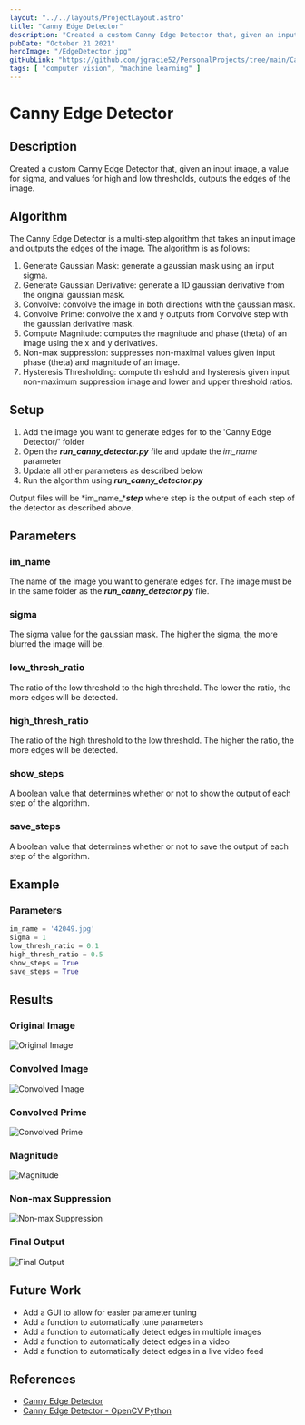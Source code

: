 ```yaml
---
layout: "../../layouts/ProjectLayout.astro"
title: "Canny Edge Detector"
description: "Created a custom Canny Edge Detector that, given an input image, a value for sigma, and values for high and low thresholds, outputs the edges of the image."
pubDate: "October 21 2021"
heroImage: "/EdgeDetector.jpg"
gitHubLink: "https://github.com/jgracie52/PersonalProjects/tree/main/Canny%20Edge%20Detector"
tags: [ "computer vision", "machine learning" ]
---
```


# Canny Edge Detector

## Description

Created a custom Canny Edge Detector that, given an input image, a value for sigma, and values for high and low thresholds, outputs the edges of the image.

## Algorithm

The Canny Edge Detector is a multi-step algorithm that takes an input image and outputs the edges of the image. The algorithm is as follows:

1. Generate Gaussian Mask: generate a gaussian mask using an input sigma.
2. Generate Gaussian Derivative: generate a 1D gaussian derivative from the original gaussian mask.
3. Convolve: convolve the image in both directions with the gaussian mask.
4. Convolve Prime: convolve the x and y outputs from Convolve step with the gaussian derivative mask.
5. Compute Magnitude: computes the magnitude and phase (theta) of an image using the x and y derivatives.
6. Non-max suppression: suppresses non-maximal values given input phase (theta) and magnitude of an image.
7. Hysteresis Thresholding: compute threshold and hysteresis given input non-maximum suppression image and lower and upper threshold ratios.

## Setup

1. Add the image you want to generate edges for to the 'Canny Edge Detector/' folder
2. Open the ***run_canny_detector.py*** file and update the *im_name* parameter
3. Update all other parameters as described below
4. Run the algorithm using ***run_canny_detector.py***

Output files will be *im_name_****step*** where step is the output of each step of the detector as described above.

## Parameters

### im_name

The name of the image you want to generate edges for. The image must be in the same folder as the ***run_canny_detector.py*** file.

### sigma

The sigma value for the gaussian mask. The higher the sigma, the more blurred the image will be.

### low_thresh_ratio

The ratio of the low threshold to the high threshold. The lower the ratio, the more edges will be detected.

### high_thresh_ratio

The ratio of the high threshold to the low threshold. The higher the ratio, the more edges will be detected.

### show_steps

A boolean value that determines whether or not to show the output of each step of the algorithm.

### save_steps

A boolean value that determines whether or not to save the output of each step of the algorithm.

## Example

### Parameters

```python
im_name = '42049.jpg'
sigma = 1
low_thresh_ratio = 0.1
high_thresh_ratio = 0.5
show_steps = True
save_steps = True
```

## Results

### Original Image

![Original Image](/EdgeDetector/42049.jpg)

### Convolved Image

![Convolved Image](/EdgeDetector/42049_Ix.jpg)

### Convolved Prime

![Convolved Prime](/EdgeDetector/42049_Ixx.jpg)

### Magnitude

![Magnitude](/EdgeDetector/42049_mag.jpg)

### Non-max Suppression

![Non-max Suppression](/EdgeDetector/42049_nms.jpg)

### Final Output

![Final Output](/EdgeDetector/42049_edges.jpg)

## Future Work

* Add a GUI to allow for easier parameter tuning
* Add a function to automatically tune parameters
* Add a function to automatically detect edges in multiple images
* Add a function to automatically detect edges in a video
* Add a function to automatically detect edges in a live video feed

## References

* [Canny Edge Detector](https://en.wikipedia.org/wiki/Canny_edge_detector)
* [Canny Edge Detector - OpenCV Python](https://opencv-python-tutroals.readthedocs.io/en/latest/py_tutorials/py_imgproc/py_canny/py_canny.html)
